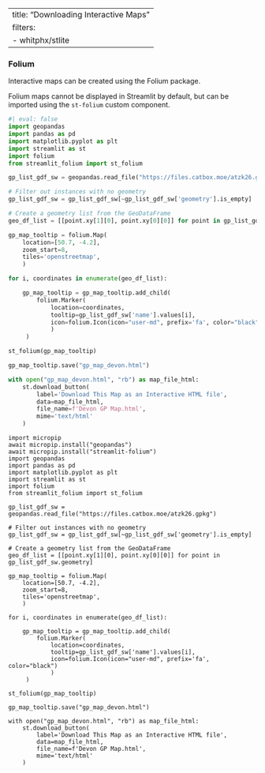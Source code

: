 
---
title: "Downloading Interactive Maps"
filters:
  - whitphx/stlite
---

### Folium

Interactive maps can be created using the Folium package.

Folium maps cannot be displayed in Streamlit by default, but can be imported using the `st-folium` custom component.

```python
#| eval: false
import geopandas
import pandas as pd
import matplotlib.pyplot as plt
import streamlit as st
import folium
from streamlit_folium import st_folium

gp_list_gdf_sw = geopandas.read_file("https://files.catbox.moe/atzk26.gpkg")

# Filter out instances with no geometry
gp_list_gdf_sw = gp_list_gdf_sw[~gp_list_gdf_sw['geometry'].is_empty]

# Create a geometry list from the GeoDataFrame
geo_df_list = [[point.xy[1][0], point.xy[0][0]] for point in gp_list_gdf_sw.geometry]

gp_map_tooltip = folium.Map(
    location=[50.7, -4.2],
    zoom_start=8,
    tiles='openstreetmap',
    )

for i, coordinates in enumerate(geo_df_list):

    gp_map_tooltip = gp_map_tooltip.add_child(
        folium.Marker(
            location=coordinates,
            tooltip=gp_list_gdf_sw['name'].values[i],
            icon=folium.Icon(icon="user-md", prefix='fa', color="black")
            )
     )

st_folium(gp_map_tooltip)

gp_map_tooltip.save("gp_map_devon.html")

with open("gp_map_devon.html", "rb") as map_file_html:
    st.download_button(
        label='Download This Map as an Interactive HTML file',
        data=map_file_html,
        file_name=f'Devon GP Map.html',
        mime='text/html'
    )
```


```stlite-python
import micropip
await micropip.install("geopandas")
await micropip.install("streamlit-folium")
import geopandas
import pandas as pd
import matplotlib.pyplot as plt
import streamlit as st
import folium
from streamlit_folium import st_folium

gp_list_gdf_sw = geopandas.read_file("https://files.catbox.moe/atzk26.gpkg")

# Filter out instances with no geometry
gp_list_gdf_sw = gp_list_gdf_sw[~gp_list_gdf_sw['geometry'].is_empty]

# Create a geometry list from the GeoDataFrame
geo_df_list = [[point.xy[1][0], point.xy[0][0]] for point in gp_list_gdf_sw.geometry]

gp_map_tooltip = folium.Map(
    location=[50.7, -4.2],
    zoom_start=8,
    tiles='openstreetmap',
    )

for i, coordinates in enumerate(geo_df_list):

    gp_map_tooltip = gp_map_tooltip.add_child(
        folium.Marker(
            location=coordinates,
            tooltip=gp_list_gdf_sw['name'].values[i],
            icon=folium.Icon(icon="user-md", prefix='fa', color="black")
            )
     )

st_folium(gp_map_tooltip)

gp_map_tooltip.save("gp_map_devon.html")

with open("gp_map_devon.html", "rb") as map_file_html:
    st.download_button(
        label='Download This Map as an Interactive HTML file',
        data=map_file_html,
        file_name=f'Devon GP Map.html',
        mime='text/html'
    )
```
